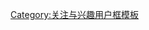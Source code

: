 {{Userbox-2
|border-c = #000000
|border-s = 1
|id1-c    = #FFFFFF
|id1-s    = 12
|id1-fc   = #000000
|id2-c    = #FFFFFF
|id2-s    = 12
|id2-fc   = #000000
|info-c   = #FFE5B4
|info-s   = 10
|info-fc  = #000000
|id1      = 大<br/>公司
|id2      = 小<br/>人物
|info     = 该用户是[[公司|大公司]][[员工|小人物]]。
|usercategory=是大公司小人物的维基人
}}
<noinclude>
[[Category:关注与兴趣用户框模板]]
</noinclude>